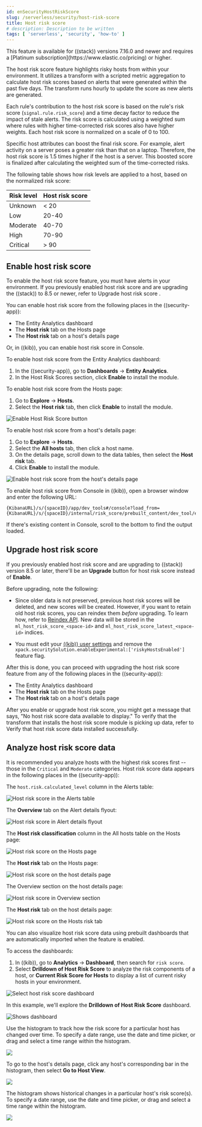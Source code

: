 ```yaml
---
id: enSecurityHostRiskScore
slug: /serverless/security/host-risk-score
title: Host risk score
# description: Description to be written
tags: [ 'serverless', 'security', 'how-to' ]
---
```


<div id="host-risk-score"></div>

<DocCallOut title="Note">
This feature is available for ((stack)) versions 7.16.0 and newer and requires a [Platinum subscription](https://www.elastic.co/pricing) or higher.
</DocCallOut>

The host risk score feature highlights risky hosts from within your environment. It utilizes a transform with a scripted metric aggregation to calculate host risk scores based on alerts that were generated within the past five days. The transform runs hourly to update the score as new alerts are generated.

Each rule's contribution to the host risk score is based on the rule's risk score (`signal.rule.risk_score`) and a time decay factor to reduce the impact of stale alerts. The risk score is calculated using a weighted sum where rules with higher time-corrected risk scores also have higher weights. Each host risk score is normalized on a scale of 0 to 100.

Specific host attributes can boost the final risk score. For example, alert activity on a server poses a greater risk than that on a laptop. Therefore, the host risk score is 1.5 times higher if the host is a server. This boosted score is finalized after calculating the weighted sum of the time-corrected risks.

The following table shows how risk levels are applied to a host, based on the normalized risk score:

| Risk level | Host risk score |
|---|---|
| Unknown | \< 20 |
| Low | 20-40 |
| Moderate | 40-70 |
| High     | 70-90 |
| Critical  | \> 90 |

<div id="enable-host-risk-score"></div>

## Enable host risk score

<DocCallOut title="Note">
To enable the host risk score feature, you must have alerts in your environment. If you previously enabled host risk score and are upgrading the ((stack)) to 8.5 or newer, refer to <DocLink id="enSecurityHostRiskScore" section="upgrade-host-risk-score">Upgrade host risk score </DocLink>. 
</DocCallOut>

You can enable host risk score from the following places in the  ((security-app)):

* The Entity Analytics dashboard 
* The **Host risk** tab on the Hosts page
* The **Host risk** tab on a host's details page

Or, in ((kib)), you can enable host risk score in Console. 

To enable host risk score from the Entity Analytics dashboard: 

1. In the ((security-app)), go to **Dashboards** -> **Entity Analytics**. 
1. In the Host Risk Scores section, click **Enable** to install the module. 

To enable host risk score from the Hosts page: 

1. Go to **Explore** -> **Hosts**. 
1. Select the **Host risk** tab, then click **Enable** to install the module. 

![Enable Host Risk Score button](../images/host-risk-score/-experimental-features-enable-hrs.png)

To enable host risk score from a host's details page: 

1. Go to **Explore** -> **Hosts**. 
1. Select the **All hosts** tab, then click a host name. 
1. On the details page, scroll down to the data tables, then select the **Host risk** tab. 
1. Click **Enable** to install the module. 

![Enable host risk score from the host's details page](../images/host-risk-score/-experimental-features-enable-hrs-details-pg.gif)

To enable host risk score from Console in ((kib)), open a browser window and enter the following URL:

```console
{KibanaURL}/s/{spaceID}/app/dev_tools#/console?load_from={KibanaURL}/s/{spaceID}/internal/risk_score/prebuilt_content/dev_tool/enable_host_risk_score
```

<DocCallOut title="Note">
If there's existing content in Console, scroll to the bottom to find the output loaded. 
</DocCallOut>

<div id="upgrade-host-risk-score"></div>

## Upgrade host risk score 

If you previously enabled host risk score and are upgrading to ((stack)) version 8.5 or later, there'll be an **Upgrade** button for host risk score instead of **Enable**. 

Before upgrading, note the following: 

* Since older data is not preserved, previous host risk scores will be deleted, and new scores will be created. However, if you want to retain old host risk scores, you can reindex them _before_ upgrading. To learn how, refer to [Reindex API](((ref))/docs-reindex.html). New data will be stored in the `ml_host_risk_score_<space-id>` and `ml_host_risk_score_latest_<space-id>` indices. 

* You must edit your [((kib)) user settings](((cloud))/ec-manage-kibana-settings.html#ec-manage-kibana-settings) and remove the `xpack.securitySolution.enableExperimental:['riskyHostsEnabled']` feature flag. 

After this is done, you can proceed with upgrading the host risk score feature from any of the following places in the ((security-app)):

* The Entity Analytics dashboard 
* The **Host risk** tab on the Hosts page
* The **Host risk** tab on a host's details page

<DocCallOut title="Note">
After you enable or upgrade host risk score, you might get a message that says, "No host risk score data available to display." To verify that the transform that installs the host risk score module is picking up data, refer to <DocLink id="enSecurityVerifyHostRiskScore">Verify that host risk score data installed successfully</DocLink>. 
</DocCallOut>

<div id="analyze-host-risk-score"></div>

## Analyze host risk score data

It is recommended you analyze hosts with the highest risk scores first -- those in the `Critical` and `Moderate` categories. Host risk score data appears in the following places in the ((security-app)):

The `host.risk.calculated_level` column in the Alerts table:

![Host risk score in the Alerts table](../images/host-risk-score/-experimental-features-hrs-alerts-table.png)

The **Overview** tab on the Alert details flyout:

![Host risk score in Alert details flyout](../images/host-risk-score/-experimental-features-score-in-flyout.png)

The **Host risk classification** column in the All hosts table on the Hosts page:

![Host risk score on the Hosts page](../images/host-risk-score/-experimental-features-hrs-all-hosts.png)

The **Host risk** tab on the Hosts page:

![Host risk score on the host details page](../images/host-risk-score/-experimental-features-hosts-by-risk-tab.png)

The Overview section on the host details page:

![Host risk score in Overview section](../images/host-risk-score/-experimental-features-hrs-overview-section.png)

The **Host risk** tab on the host details page:

![Host risk score on the Hosts risk tab](../images/host-risk-score/-experimental-features-hosts-by-risk-details-page.png)

You can also visualize host risk score data using prebuilt dashboards that are automatically imported when the feature is enabled. 

To access the dashboards:

1. In ((kib)), go to **Analytics** -> **Dashboard**, then search for `risk score`.
1. Select **Drilldown of Host Risk Score** to analyze the risk components of a host, or **Current Risk Score for Hosts** to display a list of current risky hosts in your environment.

![Select host risk score dashboard](../images/host-risk-score/-experimental-features-select-hrs-dashboard.png)

In this example, we'll explore the **Drilldown of Host Risk Score** dashboard.

![Shows dashboard](../images/host-risk-score/-experimental-features-full-dashboard.png)

Use the histogram to track how the risk score for a particular host has changed over time. To specify a date range, use the date and time picker, or drag and select a time range within the histogram.

![](../images/host-risk-score/-experimental-features-histogram.png)

To go to the host's details page, click any host's corresponding bar in the histogram, then select **Go to Host View**.

![](../images/host-risk-score/-experimental-features-go-to-host-view.png)

The histogram shows historical changes in a particular host's risk score(s). To specify a date range, use the date and time picker, or drag and select a time range within the histogram.

![](../images/host-risk-score/-experimental-features-data-tables.png)

